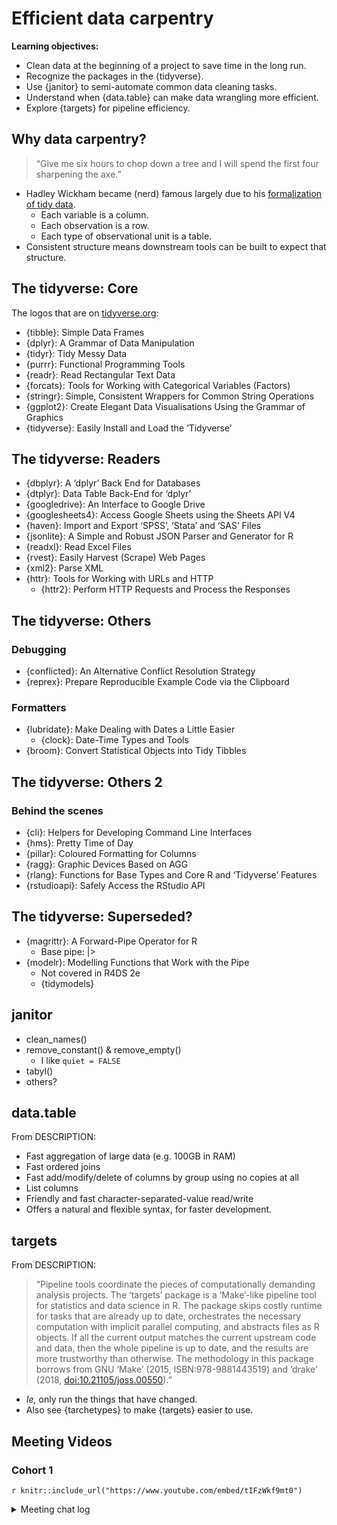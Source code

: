 # Efficient data carpentry

**Learning objectives:**

-   Clean data at the beginning of a project to save time in the long run.
-   Recognize the packages in the {tidyverse}.
-   Use {janitor} to semi-automate common data cleaning tasks.
-   Understand when {data.table} can make data wrangling more efficient.
-   Explore {targets} for pipeline efficiency.

## Why data carpentry? {-}

> "Give me six hours to chop down a tree and I will spend the first four sharpening the axe."

-   Hadley Wickham became (nerd) famous largely due to his [formalization of tidy data](https://www.jstatsoft.org/article/view/v059i10).
    -   Each variable is a column.
    -   Each observation is a row.
    -   Each type of observational unit is a table.
-   Consistent structure means downstream tools can be built to expect that structure.

## The tidyverse: Core {-}

The logos that are on [tidyverse.org](https://www.tidyverse.org/):

-   {tibble}: Simple Data Frames
-   {dplyr}: A Grammar of Data Manipulation
-   {tidyr}: Tidy Messy Data
-   {purrr}: Functional Programming Tools
-   {readr}: Read Rectangular Text Data
-   {forcats}: Tools for Working with Categorical Variables (Factors)
-   {stringr}: Simple, Consistent Wrappers for Common String Operations
-   {ggplot2}: Create Elegant Data Visualisations Using the Grammar of Graphics
-   {tidyverse}: Easily Install and Load the 'Tidyverse'

## The tidyverse: Readers {-}

-   {dbplyr}: A 'dplyr' Back End for Databases
-   {dtplyr}: Data Table Back-End for 'dplyr'
-   {googledrive}: An Interface to Google Drive
-   {googlesheets4}: Access Google Sheets using the Sheets API V4
-   {haven}: Import and Export 'SPSS', 'Stata' and 'SAS' Files
-   {jsonlite}: A Simple and Robust JSON Parser and Generator for R
-   {readxl}: Read Excel Files
-   {rvest}: Easily Harvest (Scrape) Web Pages
-   {xml2}: Parse XML
-   {httr}: Tools for Working with URLs and HTTP
    -   {httr2}: Perform HTTP Requests and Process the Responses

## The tidyverse: Others {-}

### Debugging {-}

-   {conflicted}: An Alternative Conflict Resolution Strategy
-   {reprex}: Prepare Reproducible Example Code via the Clipboard

### Formatters {-}

-   {lubridate}: Make Dealing with Dates a Little Easier
    -   {clock}: Date-Time Types and Tools
-   {broom}: Convert Statistical Objects into Tidy Tibbles

## The tidyverse: Others 2 {-}

### Behind the scenes {-}

-   {cli}: Helpers for Developing Command Line Interfaces
-   {hms}: Pretty Time of Day
-   {pillar}: Coloured Formatting for Columns
-   {ragg}: Graphic Devices Based on AGG
-   {rlang}: Functions for Base Types and Core R and 'Tidyverse' Features
-   {rstudioapi}: Safely Access the RStudio API

## The tidyverse: Superseded? {-}

-   {magrittr}: A Forward-Pipe Operator for R
    -   Base pipe: |>
-   {modelr}: Modelling Functions that Work with the Pipe
    -   Not covered in R4DS 2e
    -   {tidymodels}

## janitor {-}

-   clean_names()
-   remove_constant() & remove_empty()
    -   I like `quiet = FALSE`
-   tabyl()
-   others?

## data.table {-}

From DESCRIPTION:

-   Fast aggregation of large data (e.g. 100GB in RAM)
-   Fast ordered joins
-   Fast add/modify/delete of columns by group using no copies at all
-   List columns
-   Friendly and fast character-separated-value read/write
-   Offers a natural and flexible syntax, for faster development.

## targets {-}

From DESCRIPTION:

> "Pipeline tools coordinate the pieces of computationally demanding analysis projects. The 'targets' package is a 'Make'-like pipeline tool for statistics and data science in R. The package skips costly runtime for tasks that are already up to date, orchestrates the necessary computation with implicit parallel computing, and abstracts files as R objects. If all the current output matches the current upstream code and data, then the whole pipeline is up to date, and the results are more trustworthy than otherwise. The methodology in this package borrows from GNU 'Make' (2015, ISBN:978-9881443519) and 'drake' (2018, <doi:10.21105/joss.00550>)."

-   *Ie,* only run the things that have changed.
-   Also see {tarchetypes} to make {targets} easier to use.

## Meeting Videos {-}

### Cohort 1 {-}

`r knitr::include_url("https://www.youtube.com/embed/tIFzWkf9mt0")`

<details>
<summary> Meeting chat log </summary>

```
00:04:18	Gus Lipkin:	https://atrebas.github.io/post/2019-03-03-datatable-dplyr/
00:09:07	Jon Harmon (jonthegeek):	start
00:11:46	Gus Lipkin:	I misread that as “nerd” modifying “Hadley Wickham” and not “famous” at first 😂
00:20:50	Gus Lipkin:	There’s also tidytable (https://markfairbanks.github.io/tidytable/)

Some people strongly prefer one over the other.
00:22:18	Gus Lipkin:	“To use dtplyr, you must at least load dtplyr and dplyr. You may also want to load data.table so you can access the other goodies that it provides:”

“But generally you should reserve this only for debugging, and use as.data.table(), as.data.frame(), or as_tibble() to indicate that you’re done with the transformation and want to access the results:”
00:23:48	Gus Lipkin:	“reserve this only for debugging” refers to not casting as suggested
```
</details>
